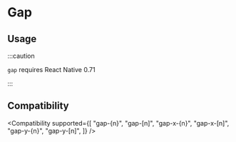 
# Gap

## Usage

<Usage />

:::caution

`gap` requires React Native 0.71

:::

## Compatibility

<Compatibility
  supported={[
    "gap-{n}",
    "gap-[n]",
    "gap-x-{n}",
    "gap-x-[n]",
    "gap-y-{n}",
    "gap-y-[n]",
  ]}
/>
